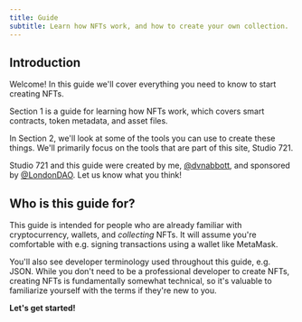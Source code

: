 ```yaml
---
title: Guide
subtitle: Learn how NFTs work, and how to create your own collection.
---
```


## Introduction

Welcome! In this guide we'll cover everything you need to know to start creating
NFTs.

Section 1 is a guide for learning how NFTs work, which covers smart contracts,
token metadata, and asset files.

In Section 2, we'll look at some of the tools you can use to create these
things. We'll primarily focus on the tools that are part of this site,
Studio 721.

Studio 721 and this guide were created by me,
[@dvnabbott](https://twitter.com/dvnabbott), and sponsored by
[@LondonDAO](https://twitter.com/LondonDAO). Let us know what you think!

## Who is this guide for?

This guide is intended for people who are already familiar with cryptocurrency,
wallets, and _collecting_ NFTs. It will assume you're comfortable with e.g.
signing transactions using a wallet like MetaMask.

You'll also see developer terminology used throughout this guide, e.g. JSON.
While you don't need to be a professional developer to create NFTs, creating
NFTs is fundamentally somewhat technical, so it's valuable to familiarize
yourself with the terms if they're new to you.

**Let's get started!**
